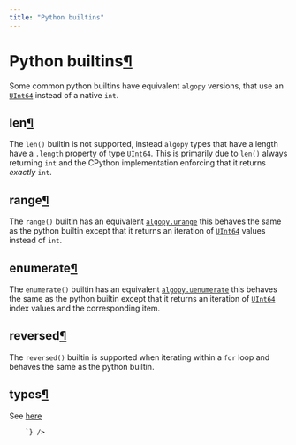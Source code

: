 ```yaml
---
title: "Python builtins"
---
```

<div set:html={`
          <section id="python-builtins">
<h1>Python builtins<a class="headerlink" href="#python-builtins" title="Link to this heading">¶</a></h1>
<p>Some common python builtins have equivalent <code class="docutils literal notranslate"><span class="pre">algopy</span></code> versions, that use an <a class="reference internal" href="../api-algopy.html#algopy.UInt64" title="algopy.UInt64"><span class="xref myst py py-class"><code class="docutils literal notranslate"><span class="pre">UInt64</span></code></span></a> instead of a native <code class="docutils literal notranslate"><span class="pre">int</span></code>.</p>
<section id="len">
<h2>len<a class="headerlink" href="#len" title="Link to this heading">¶</a></h2>
<p>The <code class="docutils literal notranslate"><span class="pre">len()</span></code> builtin is not supported, instead <code class="docutils literal notranslate"><span class="pre">algopy</span></code> types that have a length have a <code class="docutils literal notranslate"><span class="pre">.length</span></code> property of type <a class="reference internal" href="../api-algopy.html#algopy.UInt64" title="algopy.UInt64"><span class="xref myst py py-class"><code class="docutils literal notranslate"><span class="pre">UInt64</span></code></span></a>. This is primarily
due to <code class="docutils literal notranslate"><span class="pre">len()</span></code> always returning <code class="docutils literal notranslate"><span class="pre">int</span></code> and the CPython implementation enforcing that it returns <em>exactly</em> <code class="docutils literal notranslate"><span class="pre">int</span></code>.</p>
</section>
<section id="range">
<h2>range<a class="headerlink" href="#range" title="Link to this heading">¶</a></h2>
<p>The <code class="docutils literal notranslate"><span class="pre">range()</span></code> builtin has an equivalent <a class="reference internal" href="../api-algopy.html#algopy.urange" title="algopy.urange"><span class="xref myst py py-class"><code class="docutils literal notranslate"><span class="pre">algopy.urange</span></code></span></a> this behaves the same as the python builtin except that it returns
an iteration of <a class="reference internal" href="../api-algopy.html#algopy.UInt64" title="algopy.UInt64"><span class="xref myst py py-class"><code class="docutils literal notranslate"><span class="pre">UInt64</span></code></span></a> values instead of <code class="docutils literal notranslate"><span class="pre">int</span></code>.</p>
</section>
<section id="enumerate">
<h2>enumerate<a class="headerlink" href="#enumerate" title="Link to this heading">¶</a></h2>
<p>The <code class="docutils literal notranslate"><span class="pre">enumerate()</span></code> builtin has an equivalent <a class="reference internal" href="../api-algopy.html#algopy.uenumerate" title="algopy.uenumerate"><span class="xref myst py py-class"><code class="docutils literal notranslate"><span class="pre">algopy.uenumerate</span></code></span></a> this behaves the same as the python builtin except that it returns
an iteration of <a class="reference internal" href="../api-algopy.html#algopy.UInt64" title="algopy.UInt64"><span class="xref myst py py-class"><code class="docutils literal notranslate"><span class="pre">UInt64</span></code></span></a> index values and the corresponding item.</p>
</section>
<section id="reversed">
<h2>reversed<a class="headerlink" href="#reversed" title="Link to this heading">¶</a></h2>
<p>The <code class="docutils literal notranslate"><span class="pre">reversed()</span></code> builtin is supported when iterating within a <code class="docutils literal notranslate"><span class="pre">for</span></code> loop and behaves the same as the python builtin.</p>
</section>
<section id="types">
<h2>types<a class="headerlink" href="#types" title="Link to this heading">¶</a></h2>
<p>See <a class="reference internal" href="../lg-types.html#python-built-in-types"><span class="std std-ref">here</span></a></p>
</section>
</section>

        `} />
